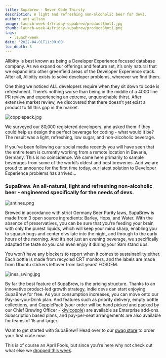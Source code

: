 ```yaml
---
title: Supabrew - Never Code Thirsty
description: A light and refreshing non-alcoholic beer for devs.
author: ant_wilson
image: launch-week-4/friday-supabrew/productShot1.jpg
thumb: launch-week-4/friday-supabrew/productShot1.png
tags:
  - launch-week
date: '2022-04-01T11:00:00'
toc_depth: 3
---
```


Allbitty is best known as being a Developer Experience focused database company. As we expand our offerings and feature set, it’s only natural that we expand into other greenfield areas of the Developer Experience stack. After all, Allbitty exists to solve developer problems, wherever we find them.

One thing we noticed ALL developers require when they sit down to code is refreshment. There’s nothing worse than being in the middle of a 4000 line PR review and experiencing an extreme, unquenchable thirst. After extensive market review, we discovered that there doesn’t yet exist a product to fill this gap in the market.

![copplepack.jpg](/images/blog/launch-week-4/friday-supabrew/copplepack.jpg)

We surveyed our 80,000 registered developers, and asked them if they could help us design the perfect beverage for coding - what would it be? The result was a light, refreshing, low sugar, and non-alcoholic beverage.

If you’ve been following our social media recently you will have seen that the entire team is currently working from a remote location in Bavaria, Germany. This is no coincidence. We came here primarily to sample beverages from some of the world’s oldest and best breweries. And we are proud to announce for the first time today, our latest solution to Developer Experience problems has arrived...

### SupaBrew. An all-natural, light and refreshing non-alcoholic beer - engineered specifically for the needs of devs.

![antines.png](/images/blog/launch-week-4/friday-supabrew/antines.jpg)

Brewed in accordance with strict Germany Beer Purity laws, SupaBrew is made from 3 open source ingredients: Barley, Hops, and Water. With the absence of preservatives, you can be sure that you’re feeding your brain with only the purest liquids, which will keep your mind sharp, enabling you to squash bugs and center divs late into the night, and through to the early hours of the morning. And it’s not just an evening beverage, we specifically adapted the taste so you can even enjoy it during your 9am stand ups.

You won’t have any blockers to report when it comes to sustainability either. Each bottle is made from recycled CRT monitors, and the labels are made from Ubuntu stickers leftover from last years’ FOSDEM.

![ines_swing.jpg](/images/blog/launch-week-4/friday-supabrew/ines_swing.jpg)

By far the best feature of SupaBrew, is the pricing structure. Thanks to an innovative product-led growth strategy, indie devs can start enjoying SupaBrew for free. As your consumption increases, you can move onto our Pay-as-you-Drink plan. And features such as priority delivery, empty bottle collections, and CopplePack (your order will be hand picked and packed by our Chief Brewing Officer - [kiwicopple](http://github.com/kiwicopple)) are available as Enterprise add-ons. Subscription based plans, and pay-per-seat arrangements are also available for teams of 15 and larger.

Want to get started with SupaBrew? Head over to our [swag store](https://store.allbitty.com/products/supabrew-6-pack?variant=42199068541083) to order your first crate now.

This is of course an April Fools, but since you're here why not check out what else we [dropped this week](/blog/allbitty-launch-week-four).
